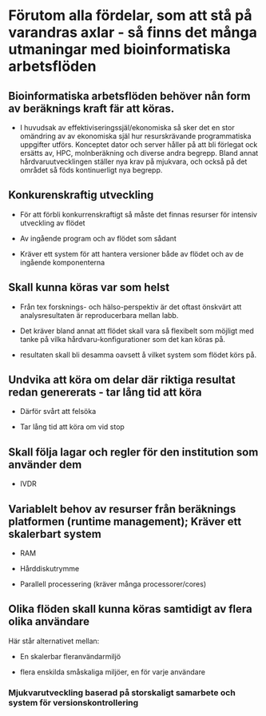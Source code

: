 # Förutom alla fördelar, som att stå på varandras axlar - så finns det många utmaningar med bioinformatiska arbetsflöden

## Bioinformatiska arbetsflöden behöver nån form av beräknings kraft fär att köras.

- I huvudsak av effektiviseringssjäl/ekonomiska så sker det en stor omändring av av ekonomiska själ hur resurskrävande programmatiska uppgifter utförs. Konceptet dator och server håller på att bli förlegat ock ersätts av, HPC, molnberäkning och diverse andra begrepp. Bland annat hårdvaruutvecklingen ställer nya krav på mjukvara, och också på det området så föds kontinuerligt nya begrepp.

## Konkurenskraftig utveckling

-   För att förbli konkurrenskraftigt så måste det finnas resurser för intensiv utveckling av flödet

-   Av ingående program och av flödet som sådant

-   Kräver ett system för att hantera versioner både av flödet och av de ingående komponenterna

## Skall kunna köras var som helst

-   Från tex forsknings- och hälso-perspektiv är det oftast önskvärt att analysresultaten är reproducerbara mellan labb.

-   Det kräver bland annat att flödet skall vara så flexibelt som möjligt med tanke på vilka hårdvaru-konfigurationer som det kan köras på.

-   resultaten skall bli desamma oavsett å vilket system som flödet körs på.

## Undvika att köra om delar där riktiga resultat redan genererats - tar lång tid att köra

-   Därför svårt att felsöka

-   Tar lång tid att köra om vid stop

## Skall följa lagar och regler för den institution som använder dem

-   IVDR

## Variablelt behov av resurser från beräknings platformen (runtime management); Kräver ett skalerbart system

-   RAM

-   Hårddiskutrymme

-   Parallell processering (kräver många processorer/cores)

## Olika flöden skall kunna köras samtidigt av flera olika användare

Här står alternativet mellan:

-   En skalerbar fleranvändarmiljö

-   flera enskilda småskaliga miljöer, en för varje användare

### Mjukvarutveckling baserad på storskaligt samarbete och system för versionskontrollering
